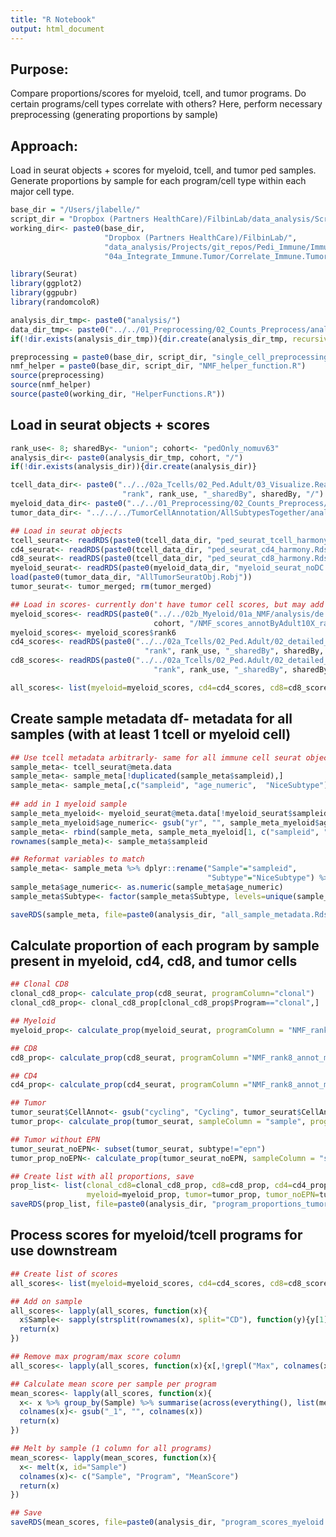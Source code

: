 ```yaml
---
title: "R Notebook"
output: html_document
---
```


## Purpose:
Compare proportions/scores for myeloid, tcell, and tumor programs. Do certain programs/cell types correlate with others? Here, perform necessary preprocessing (generating proportions by sample)

## Approach:
Load in seurat objects + scores for myeloid, tcell, and tumor ped samples. Generate proportions by sample for each program/cell type within each major cell type.

```r
base_dir = "/Users/jlabelle/"
script_dir = "Dropbox (Partners HealthCare)/FilbinLab/data_analysis/Scripts/"
working_dir<- paste0(base_dir, 
                     "Dropbox (Partners HealthCare)/FilbinLab/",
                     "data_analysis/Projects/git_repos/Pedi_Immune/ImmuneCellAnalysis/", 
                     "04a_Integrate_Immune.Tumor/Correlate_Immune.Tumor_CellType.NMF/")

library(Seurat)
library(ggplot2)
library(ggpubr)
library(randomcoloR)

analysis_dir_tmp<- paste0("analysis/")
data_dir_tmp<- paste0("../../01_Preprocessing/02_Counts_Preprocess/analysis/detailed_annotation/")
if(!dir.exists(analysis_dir_tmp)){dir.create(analysis_dir_tmp, recursive = TRUE)}

preprocessing = paste0(base_dir, script_dir, "single_cell_preprocessing_helper_functions.R")
nmf_helper = paste0(base_dir, script_dir, "NMF_helper_function.R")
source(preprocessing)
source(nmf_helper)
source(paste0(working_dir, "HelperFunctions.R"))
```



## Load in seurat objects + scores
```r
rank_use<- 8; sharedBy<- "union"; cohort<- "pedOnly_nomuv63"
analysis_dir<- paste0(analysis_dir_tmp, cohort, "/")
if(!dir.exists(analysis_dir)){dir.create(analysis_dir)}

tcell_data_dir<- paste0("../../02a_Tcells/02_Ped.Adult/03_Visualize.Reannotate_programs/analysis/Reannotate_programs/",
                         "rank", rank_use, "_sharedBy", sharedBy, "/")
myeloid_data_dir<- paste0("../../01_Preprocessing/02_Counts_Preprocess/analysis/detailed_annotation/", cohort, "/")
tumor_data_dir<- "../../../TumorCellAnnotation/AllSubtypesTogether/analysis/Merge_allSubtypes/"

## Load in seurat objects
tcell_seurat<- readRDS(paste0(tcell_data_dir, "ped_seurat_tcell_harmony.Rds"))
cd4_seurat<- readRDS(paste0(tcell_data_dir, "ped_seurat_cd4_harmony.Rds"))
cd8_seurat<- readRDS(paste0(tcell_data_dir, "ped_seurat_cd8_harmony.Rds"))
myeloid_seurat<- readRDS(paste0(myeloid_data_dir, "myeloid_seurat_noDC.B_harmony.Rds"))
load(paste0(tumor_data_dir, "AllTumorSeuratObj.Robj"))
tumor_seurat<- tumor_merged; rm(tumor_merged)

## Load in scores- currently don't have tumor cell scores, but may add this in
myeloid_scores<- readRDS(paste0("../../02b_Myeloid/01a_NMF/analysis/de.novoNMF/", 
                                cohort, "/NMF_scores_annotByAdult10X_rank6-6", ".Rds"))
myeloid_scores<- myeloid_scores$rank6
cd4_scores<- readRDS(paste0("../../02a_Tcells/02_Ped.Adult/02_detailed_annot/analysis/identifyCD4.CD8_byNMF/",
                              "rank", rank_use, "_sharedBy", sharedBy, "/ped_cd4_program_scores.Rds"))
cd8_scores<- readRDS(paste0("../../02a_Tcells/02_Ped.Adult/02_detailed_annot/analysis/identifyCD4.CD8_byNMF/",
                                "rank", rank_use, "_sharedBy", sharedBy,"/ped_cd8_program_scores.Rds"))

all_scores<- list(myeloid=myeloid_scores, cd4=cd4_scores, cd8=cd8_scores)
```

## Create sample metadata df- metadata for all samples (with at least 1 tcell or myeloid cell)
```r
## Use tcell metadata arbitrarly- same for all immune cell seurat objects
sample_meta<- tcell_seurat@meta.data
sample_meta<- sample_meta[!duplicated(sample_meta$sampleid),]
sample_meta<- sample_meta[,c("sampleid", "age_numeric",  "NiceSubtype")]
  
## add in 1 myeloid sample
sample_meta_myeloid<- myeloid_seurat@meta.data[!myeloid_seurat$sampleid %in% sample_meta$sampleid, ]
sample_meta_myeloid$age_numeric<- gsub("yr", "", sample_meta_myeloid$age)
sample_meta<- rbind(sample_meta, sample_meta_myeloid[1, c("sampleid", "age_numeric",  "NiceSubtype")])
rownames(sample_meta)<- sample_meta$sampleid

## Reformat variables to match
sample_meta<- sample_meta %>% dplyr::rename("Sample"="sampleid",
                                            "Subtype"="NiceSubtype") %>% as.data.frame()
sample_meta$age_numeric<- as.numeric(sample_meta$age_numeric)
sample_meta$Subtype<- factor(sample_meta$Subtype, levels=unique(sample_meta$Subtype))

saveRDS(sample_meta, file=paste0(analysis_dir, "all_sample_metadata.Rds"))
```

## Calculate proportion of each program by sample present in myeloid, cd4, cd8, and tumor cells
```r
## Clonal CD8
clonal_cd8_prop<- calculate_prop(cd8_seurat, programColumn="clonal")
clonal_cd8_prop<- clonal_cd8_prop[clonal_cd8_prop$Program=="clonal",]

## Myeloid
myeloid_prop<- calculate_prop(myeloid_seurat, programColumn = "NMF_rank6_annotByAdult10X")

## CD8
cd8_prop<- calculate_prop(cd8_seurat, programColumn ="NMF_rank8_annot_mergedByunion_reAnnot" )

## CD4
cd4_prop<- calculate_prop(cd4_seurat, programColumn ="NMF_rank8_annot_mergedByunion_reAnnot" )

## Tumor
tumor_seurat$CellAnnot<- gsub("cycling", "Cycling", tumor_seurat$CellAnnot)
tumor_prop<- calculate_prop(tumor_seurat, sampleColumn = "sample", programColumn = "CellAnnot")

## Tumor without EPN
tumor_seurat_noEPN<- subset(tumor_seurat, subtype!="epn")
tumor_prop_noEPN<- calculate_prop(tumor_seurat_noEPN, sampleColumn = "sample", programColumn = "CellAnnot")

## Create list with all proportions, save
prop_list<- list(clonal_cd8=clonal_cd8_prop, cd8=cd8_prop, cd4=cd4_prop,
                 myeloid=myeloid_prop, tumor=tumor_prop, tumor_noEPN=tumor_prop_noEPN)
saveRDS(prop_list, file=paste0(analysis_dir, "program_proportions_tumor.myeloid.cd4.cd8.cd8Clonal.Rds"))
```


## Process scores for myeloid/tcell programs for use downstream
```r
## Create list of scores
all_scores<- list(myeloid=myeloid_scores, cd4=cd4_scores, cd8=cd8_scores)

## Add on sample
all_scores<- lapply(all_scores, function(x){
  x$Sample<- sapply(strsplit(rownames(x), split="CD"), function(y){y[1]})
  return(x)
})

## Remove max program/max score column
all_scores<- lapply(all_scores, function(x){x[,!grepl("Max", colnames(x))]})

## Calculate mean score per sample per program
mean_scores<- lapply(all_scores, function(x){
  x<- x %>% group_by(Sample) %>% summarise(across(everything(), list(mean))) %>% as.data.frame()
  colnames(x)<- gsub("_1", "", colnames(x))
  return(x)
})

## Melt by sample (1 column for all programs)
mean_scores<- lapply(mean_scores, function(x){
  x<- melt(x, id="Sample")
  colnames(x)<- c("Sample", "Program", "MeanScore")
  return(x)
})

## Save
saveRDS(mean_scores, file=paste0(analysis_dir, "program_scores_myeloid.cd4.cd8.Rds"))
```





